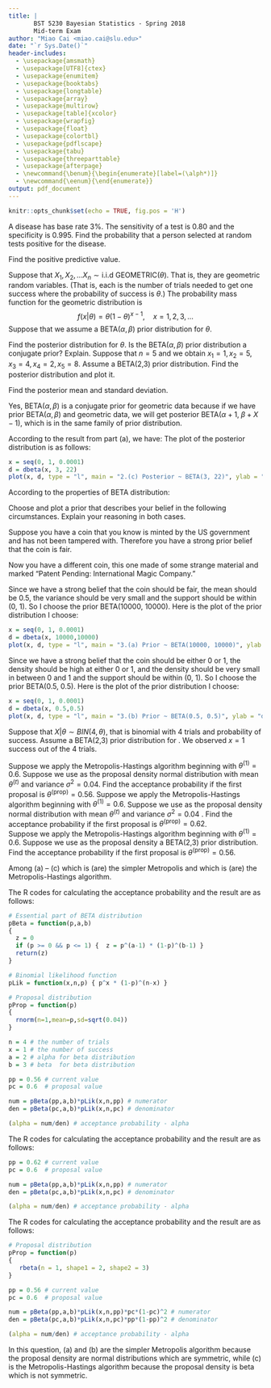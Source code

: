 ---
title: |
       BST 5230 Bayesian Statistics - Spring 2018 
       Mid-term Exam
author: "Miao Cai <miao.cai@slu.edu>"
date: "`r Sys.Date()`"
header-includes:
  - \usepackage{amsmath}
  - \usepackage[UTF8]{ctex}
  - \usepackage{enumitem}
  - \usepackage{booktabs}
  - \usepackage{longtable}
  - \usepackage{array}
  - \usepackage{multirow}
  - \usepackage[table]{xcolor}
  - \usepackage{wrapfig}
  - \usepackage{float}
  - \usepackage{colortbl}
  - \usepackage{pdflscape}
  - \usepackage{tabu}
  - \usepackage{threeparttable}
  - \usepackage{afterpage}  
  - \newcommand{\benum}{\begin{enumerate}[label=(\alph*)]}
  - \newcommand{\eenum}{\end{enumerate}}
output: pdf_document
---

```{r setup, include=FALSE}
knitr::opts_chunk$set(echo = TRUE, fig.pos = 'H')
```

\textbf{1.(10 Points 5,5)) }A disease has base rate 3%.  The sensitivity of a test is 0.80 and the specificity is 0.995.
 \benum
  \item Find the probability that a person selected at random tests positive for the disease.
  \item Find the positive predictive value.
 \eenum

\textbf{Answers:}
\benum
\item \begin{align*}
P(T = +) & = P(T=+,D=+) + P(T=+,D=-)\\
& = P(T=+|D=+)*P(D=+) + P(T=+|D=-)*P(D=-)\\
& = P(T=+|D=+)*P(D=+) + [1-P(T=-|D=-)]*[1-P(D=-)]\\
& = 0.8*0.03+(1-0.995)(1-0.03)\\
& = `r 0.8*0.03+(1-0.995)*(1-0.03)`
\end{align*}
\item \begin{align*}
PPV & = P(D=+|T=+)\\
& = \frac{P(D=+)P(T=+|D=+)}{P(T=+)}\\
& = \frac{0.03*0.80}{0.02885}\\
& = `r 0.03*0.80/0.02885`
\end{align*}
\eenum

\newpage

\textbf{2. (20 Points) }Suppose that $X_1, X_2, \dots X_n \sim \text{i.i.d GEOMETRIC}(\theta)$. That is, they are geometric random variables.  (That is, each is the number of trials needed to get one success where the probability of success is $\theta$.)  The probability mass function for the geometric distribution is $$f(x|\theta) = \theta(1-\theta)^{x-1}, \quad x = 1, 2, 3, \dots $$ Suppose that we assume a BETA($\alpha, \beta$) prior distribution for $\theta$.

 \benum
  \item Find the posterior distribution for $\theta$.
  \item Is the BETA($\alpha, \beta$) prior distribution a conjugate prior?  Explain.
  \item Suppose that $n=5$ and we obtain $x_1=1, x_2 = 5, x_3 = 4, x_4 = 2, x_5 = 8$.  Assume a BETA(2,3) prior distribution.  Find the posterior distribution and plot it.
  \item Find the posterior mean and standard deviation.
 \eenum

\textbf{Answers:}
\benum
\item \begin{align*}
P(\theta|X) & = \frac{c_1\theta^{\alpha - 1}(1-\theta)^{\beta-1}*\theta(1-\theta)^{x-1}}{c_2}\\
& = c_3\theta^{\alpha}(1-\theta)^{x+\beta-1} \quad c_1, c_2, c_3 \text{are supposed to be unknow constants}\\
& \sim \text{BETA}(\alpha + 1, \beta + x - 1)
\end{align*}

\item Yes, BETA($\alpha, \beta$) is a conjugate prior for geometric data because if we have prior BETA($\alpha, \beta$) and geometric data, we will get posterior BETA($\alpha + 1, \; \beta+X-1$), which is in the same family of prior distribution.

\item According to the result from part (a), we have:
\begin{align*}
P(\theta|X) & \sim \text{BETA}(\alpha + 1, \beta + \sum_{i=1}^5x_i - 1)\\
& \sim \text{BETA}(3, 22)
\end{align*}
The plot of the posterior distribution is as follows:
```{r 2.c}
x = seq(0, 1, 0.0001)
d = dbeta(x, 3, 22)
plot(x, d, type = "l", main = "2.(c) Posterior ~ BETA(3, 22)", ylab = "density")
```

\item According to the properties of BETA distribution:
\begin{align*}
Mean & = \frac{\alpha}{\alpha + \beta} = \frac{3}{3 + 22} = \frac{3}{25}\\
s.d. & = \sqrt{Var} = \sqrt{\frac{\alpha \beta}{(\alpha + \beta)^2(\alpha + \beta + 1)}} = \sqrt{\frac{3*22}{(3 + 22)^2(3 + 22 + 1)}} = 0.0637302 
\end{align*}
\eenum

\newpage

\textbf{3. (6 Points) }Choose and plot a prior that describes your belief in the following circumstances.  Explain your reasoning in both cases.

 \benum
  \item Suppose you have a coin that you know is minted by the US government and has not been tampered with.  Therefore you have a strong prior belief that the coin is fair.
  \item Now you have a different coin, this one made of some strange material and marked "Patent Pending: International Magic Company."
 \eenum

\textbf{Answers:}
\benum
\item Since we have a strong belief that the coin should be fair, the mean should be 0.5, the variance should be very small and the support should be within (0, 1). So I choose the prior BETA(10000, 10000). Here is the plot of the prior distribution I choose:
```{r 3.a}
x = seq(0, 1, 0.0001)
d = dbeta(x, 10000,10000)
plot(x, d, type = "l", main = "3.(a) Prior ~ BETA(10000, 10000)", ylab = "density")
```

\item Since we have a strong belief that the coin should be either 0 or 1, the density should be high at either 0 or 1, and the density should be very small in between 0 and 1 and the support should be within (0, 1). So I choose the prior BETA(0.5, 0.5). Here is the plot of the prior distribution I choose:
```{r 3.b}
x = seq(0, 1, 0.0001)
d = dbeta(x, 0.5,0.5)
plot(x, d, type = "l", main = "3.(b) Prior ~ BETA(0.5, 0.5)", ylab = "density")
```
\eenum

\newpage

\textbf{4.  (16 Points) }Suppose that $X|\theta \sim  BIN(4,\theta$), that is binomial with 4 trials and probability of success.  Assume a BETA(2,3) prior distribution for  .  We observed  $x=1$ success out of the 4 trials.

 \benum
  \item Suppose we apply the Metropolis-Hastings algorithm beginning with  $\theta^{(1)}=0.6$.  Suppose we use as the proposal density normal distribution with mean $\theta^{(t)}$  and variance $\sigma^2=0.04$.  Find the acceptance probability if the first proposal is  $\theta^{(\text{prop})} = 0.56$.
  \item Suppose we apply the Metropolis-Hastings algorithm beginning with  $\theta^{(1)}=0.6$.  Suppose we use as the proposal density normal distribution with mean $\theta^{(t)}$  and variance $\sigma^2=0.04$ .  Find the acceptance probability if the first proposal is  $\theta^{(\text{prop})} = 0.62$.  
  \item Suppose we apply the Metropolis-Hastings algorithm beginning with  $\theta^{(1)}=0.6$.  Suppose we use as the proposal density a BETA(2,3) prior distribution.  Find the acceptance probability if the first proposal is $\theta^{(\text{prop})} = 0.56$.
  \item Among (a) – (c) which is (are) the simpler Metropolis and which is (are) the Metropolis-Hastings algorithm.
 \eenum
 
\textbf{Answers:}
\benum
\item The R codes for calculating the acceptance probability and the result are as follows:
```{r 4.a}
# Essential part of BETA distribution
pBeta = function(p,a,b) 
{ 
  z = 0
  if (p >= 0 && p <= 1) {  z = p^(a-1) * (1-p)^(b-1) }
  return(z)
}

# Binomial likelihood function
pLik = function(x,n,p) { p^x * (1-p)^(n-x) }

# Proposal distribution
pProp = function(p)  
{ 
  rnorm(n=1,mean=p,sd=sqrt(0.04)) 
}

n = 4 # the number of trials
x = 1 # the number of success
a = 2 # alpha for beta distribution
b = 3 # beta  for beta distribution

pp = 0.56 # current value
pc = 0.6  # proposal value

num = pBeta(pp,a,b)*pLik(x,n,pp) # numerator
den = pBeta(pc,a,b)*pLik(x,n,pc) # denominator

(alpha = num/den) # acceptance probability - alpha
```

\bigskip

\item The R codes for calculating the acceptance probability and the result are as follows:
```{r 4.b}
pp = 0.62 # current value
pc = 0.6  # proposal value

num = pBeta(pp,a,b)*pLik(x,n,pp) # numerator
den = pBeta(pc,a,b)*pLik(x,n,pc) # denominator

(alpha = num/den) # acceptance probability - alpha
```

\bigskip

\item The R codes for calculating the acceptance probability and the result are as follows:
```{r 4.c}
# Proposal distribution
pProp = function(p)  
{ 
   rbeta(n = 1, shape1 = 2, shape2 = 3) 
}

pp = 0.56 # current value
pc = 0.6  # proposal value

num = pBeta(pp,a,b)*pLik(x,n,pp)*pc*(1-pc)^2 # numerator
den = pBeta(pc,a,b)*pLik(x,n,pc)*pp*(1-pp)^2 # denominator

(alpha = num/den) # acceptance probability - alpha
```

\bigskip

\item In this question, (a) and (b) are the simpler Metropolis algorithm because the proposal density are normal distributions which are symmetric, while (c) is the Metropolis-Hastings algorithm because the proposal density is beta which is not symmetric.


\eenum

